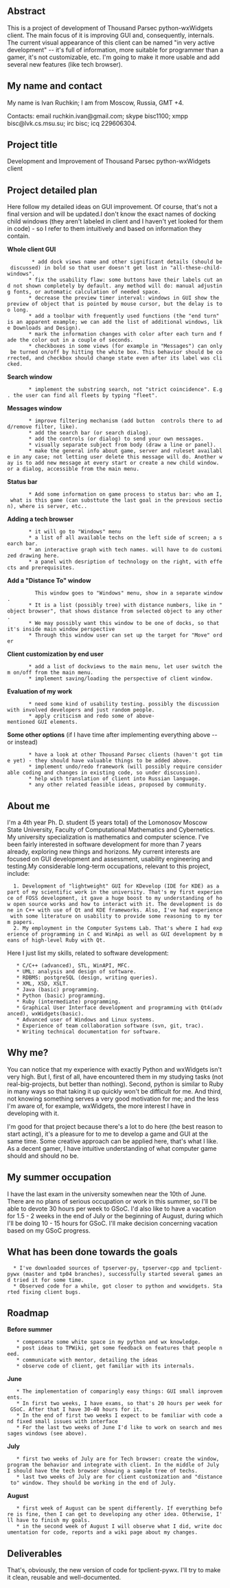 ==Abstract==

This is a project of development of Thousand Parsec python-wxWidgets client. The main focus of it is improving GUI and, consequently, internals. The current visual appearance of this client can be named "in very active development" -- it's full of information, more suitable for programmer than a gamer, it's not customizable, etc. I'm going to make it more usable and add several new features (like tech browser).

==My name and contact==

My name is Ivan Ruchkin; I am from Moscow, Russia, GMT +4.
 
Contacts: email ruchkin.ivan@gmail.com; skype bisc1100; xmpp bisc@lvk.cs.msu.su; irc bisc; icq 229606304.

==Project title==

Development and Improvement of Thousand Parsec python-wxWidgets client

==Project detailed plan==
 
Here follow my detailed ideas on GUI improvement. Of course, that's not a final version and will be updated.I don't know the exact names of docking child windows (they aren't labeled in client and I haven't yet looked for them in code) - so I refer to them intuitively and based on information they contain.
 

'''Whole client GUI'''
         * add dock views name and other significant details (should be discussed) in bold so that user doesn't get lost in "all-these-child-windows".
        * fix the usability flaw: some buttons have their labels cut and not shown completely by default. any method will do: manual adjusting fonts, or automatic calculation of needed space.
        * decrease the preview timer interval: windows in GUI show the preview of object that is pointed by mouse cursor, but the delay is too long.
        * add a toolbar with frequently used functions (the "end turn" is an apparent example; we can add the list of additional windows, like Downloads and Design).
        * mark the information changes with color after each turn and fade the color out in a couple of seconds.
        * checkboxes in some views (for example in "Messages") can only be turned on/off by hitting the white box. This behavior should be corrected, and checkbox should change state even after its label was clicked.

'''Search window'''
        * implement the substring search, not "strict coincidence". E.g. the user can find all fleets by typing "fleet".

'''Messages window'''
        * improve filtering mechanism (add button  controls there to add/remove filter, like).
        * add the search bar (or search dialog).
        * add the controls (or dialog) to send your own messages.
        * visually separate subject from body (draw a line or panel).
        * make the general info about game, server and ruleset available in any case; not letting user delete this message will do. Another way is to add new message at every start or create a new child window. or a dialog, accessible from the main menu.

'''Status bar'''
        * Add some information on game process to status bar: who am I, what is this game (can substtute the last goal in the previous section), where is server, etc..

'''Adding a tech browser'''
        * it will go to "Windows" menu
        * a list of all available techs on the left side of screen; a search bar.
        * an interactive graph with tech names. will have to do customized drawing here.
        * a panel with desription of technology on the right, with effects and prerequisites.

'''Add a "Distance To" window'''
          This window goes to "Windows" menu, show in a separate window.
        * It is a list (possibly tree) with distance numbers, like in "object browser", that shows distance from selected object to any other.
        * We may possibly want this window to be one of docks, so that it's inside main window perspective
        * Through this window user can set up the target for "Move" order

'''Client customization by end user'''
        * add a list of dockviews to the main menu, let user switch them on/off from the main menu.
        * implement saving/loading the perspective of client window.

 
'''Evaluation of my work'''
        * need some kind of usability testing. possibly the discussion with involved developers and just random people.
        * apply criticism and redo some of above-mentioned GUI elements.

 
'''Some other options'''
(if I have time after implementing everything above -- or instead)

        * have a look at other Thousand Parsec clients (haven't got time yet) - they should have valuable things to be added above.
        * implement undo/redo framework (will possibly require considerable coding and changes in existing code, so under discussion).
        * help with translation of client into Russian language.
        * any other related feasible ideas, proposed by community.

 
==About me==

I'm a 4th year Ph. D. student (5 years total) of the Lomonosov Moscow State University, Faculty of Computational Mathematics and Cybernetics. My university specialization is mathematics and computer science. I've been fairly interested in software development for more than 7 years already, exploring new things and horizons. My current interests are focused on GUI development and assessment, usability engineering and testing.My considerable long-term occupations, relevant to this project, include:

   1. Development of "lightweight" GUI for KDevelop (IDE for KDE) as a part of my scientific work in the university. That's my first experience of FOSS development, it gave a huge boost to my understanding of how open source works and how to interact with it. The development is done in C++ with use of Qt and KDE frameworks. Also, I've had experience with some literature on usability to provide some reasoning to my term papers.
   2. My employment in the Computer Systems Lab. That's where I had experience of programming in C and WinApi as well as GUI development by means of high-level Ruby with Qt.

Here I just list my skills, related to software development:

    * C/C++ (advanced), STL, WinAPI, MFC.
    * UML: analysis and design of software.
    * RDBMS: postgreSQL (design, writing queries).
    * XML, XSD, XSLT.
    * Java (basic) programming.
    * Python (basic) programming.
    * Ruby (intermediate) programming.
    * Graphical User Interface development and programming with Qt4(advanced), wxWidgets(basic).
    * Advanced user of Windows and Linux systems.
    * Experience of team collaboration software (svn, git, trac).
    * Writing technical documentation for software.
 
==Why me?==

You can notice that my experience with exactly Python and wxWidgets isn't very high. But I, first of all, have encountered them in my studying tasks (not real-big-projects, but better than nothing). Second, python is similar to Ruby in many ways so that taking it up quickly won't be difficult for me. And third, not knowing something serves a very good motivation for me; and the less I'm aware of, for example, wxWidgets, the more interest I have in developing with it.
 
I'm good for that project because there's a lot to do here (the best reason to start acting), it's a pleasure for to me to develop a game and GUI at the same time. Some creative approach can be applied here, that's what I like. As a decent gamer, I have intuitive understanding of what computer game should and should no be.
 
==My summer occupation==

I have the last exam in the university somewhen near the 10th of June. There are no plans of serious occupation or work in this summer, so I'll be able to devote 30 hours per week to GSoC. I'd also like to have a vacation for 1.5 - 2 weeks in the end of July or the beginning of August, during which I'll be doing 10 - 15 hours for GSoC. I'll make decision concerning vacation based on my GSoC progress.
 
==What has been done towards the goals==

   * I've downloaded sources of tpserver-py, tpserver-cpp and tpclient-pywx (master and tp04 branches), successfully started several games and tried it for some time.
   * Observed code for a while, got closer to python and wxwidgets. Started fixing client bugs.
 
==Roadmap==
 
'''Before summer'''
    * compensate some white space in my python and wx knowledge.
    * post ideas to TPWiki, get some feedback on features that people need.
    * communicate with mentor, detailing the ideas
    * observe code of client, get familiar with its internals.

'''June'''
    * The implementation of comparingly easy things: GUI small improvements.
    * In first two weeks, I have exams, so that's 20 hours per week for GSoC. After that I have 30-40 hours for it.
    * In the end of first two weeks I expect to be familiar with code and fixed small issues with interface
    * For the last two weeks of June I'd like to work on search and messages windows (see above).
 
'''July'''
    * first two weeks of July are for Tech browser: create the window, program the behavior and integrate with client. In the middle of July I should have the tech browser showing a sample tree of techs.
    * last two weeks of July are for client customization and "distance to" window. They should be working in the end of July.
 
'''August'''
    * first week of August can be spent differently. If everything before is fine, then I can get to developing any other idea. Otherwise, I'll have to finish my goals.
    * in the second week of August I will observe what I did, write documentation for code, reports and a wiki page about my changes.

==Deliverables==

That's, obviously, the new version of code for tpclient-pywx. I'll try to make it clean, reusable and well-documented.